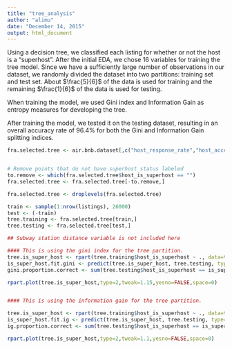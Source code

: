 ```yaml
---
title: "tree_analysis"
author: "alimu"
date: "December 14, 2015"
output: html_document
---
```


Using a decision tree, we classified each listing for whether or not the host is a "superhost".
After the initial EDA, we chose 16 variables for training the tree model. Since we have a sufficiently large number of observations in our dataset, we randomly divided the dataset into two partitions: training set and test set. About $\frac{5}{6}$ of the data is used for training and the remaining $\frac{1}{6}$ of the data is used for testing. 

When training the model, we used Gini index and Information Gain as entropy measures for developing the tree.

After training the model, we tested it on the testing dataset, resulting in an overall accuracy rate of 96.4% for both the Gini and Information Gain splitting indices. 


```r

fra.selected.tree <- air.bnb.dataset[,c("host_response_rate","host_acceptance_rate","host_is_superhost","host_identity_verified","accommodates","bathrooms","bedrooms","beds","number_of_reviews","review_scores_rating","review_scores_cleanliness","review_scores_accuracy","review_scores_value","instant_bookable","reviews_per_month")]


# Remove points that do not have superhost status labeled
to.remove <- which(fra.selected.tree$host_is_superhost == "")
fra.selected.tree <- fra.selected.tree[-to.remove,]

fra.selected.tree <- droplevels(fra.selected.tree)

train <- sample(1:nrow(listings), 26000) 
test <- (-train)
tree.training <- fra.selected.tree[train,]
tree.testing <- fra.selected.tree[test,]

## Subway station distance variable is not included here

#### This is using the gini index for the tree partition.
tree.is_super_host <- rpart(tree.training$host_is_superhost ~ ., data=tree.training, method="class",na.action=na.omit)
is_super_host.fit.gini <- predict(tree.is_super_host, tree.testing, type="class")
gini.proportion.correct <- sum(tree.testing$host_is_superhost == is_super_host.fit.gini)/length(tree.testing$host_is_superhost)

rpart.plot(tree.is_super_host,type=2,tweak=1.15,yesno=FALSE,space=0)


#### This is using the information gain for the tree partition. 

tree.is_super_host <- rpart(tree.training$host_is_superhost ~ ., data=tree.training, method="class",na.action=na.omit,parms=list(split='information'))
is_super_host.fit.ig <- predict(tree.is_super_host, tree.testing, type="class")
ig.proportion.correct <- sum(tree.testing$host_is_superhost == is_super_host.fit.gini)/length(tree.testing$host_is_superhost)

rpart.plot(tree.is_super_host,type=2,tweak=1.1,yesno=FALSE,space=0)


```